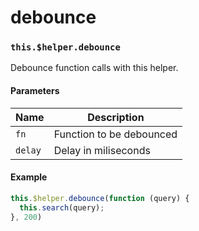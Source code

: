 
<Meta
  title="Internals | $helper / debounce"
/>

# debounce
### `this.$helper.debounce`

Debounce function calls with this helper.

#### Parameters

| Name  | Description
| ----  | ---- |
| `fn`  | Function to be debounced |
| `delay` | Delay in miliseconds |

#### Example

```js
this.$helper.debounce(function (query) {
  this.search(query);
}, 200)
```
